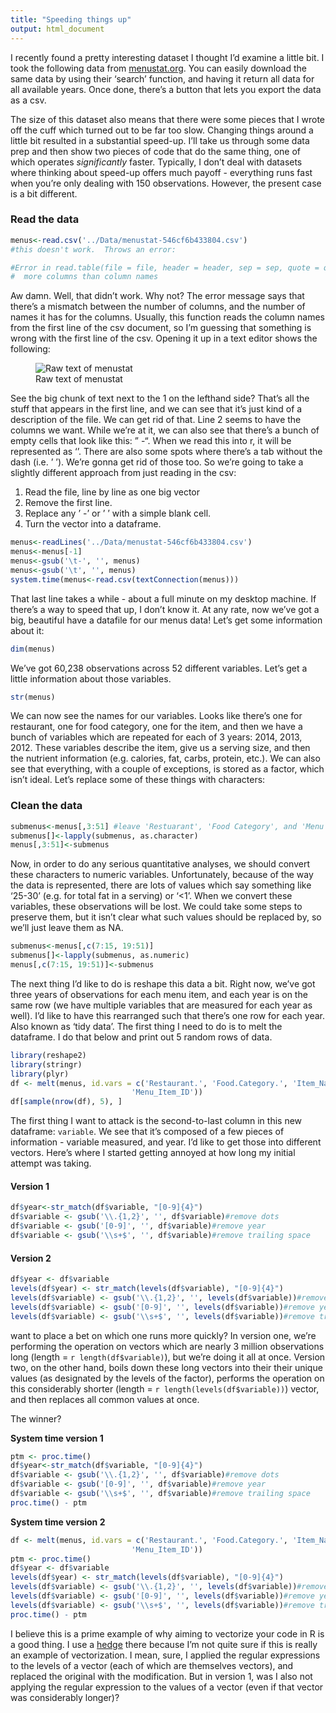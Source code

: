 ```yaml
---
title: "Speeding things up"
output: html_document
---
```


I recently found a pretty interesting dataset I thought I'd examine a little bit.  I took the following data from [menustat.org][ref1].  You can easily download the same data by using their 'search' function, and having it return all data for all available years.  Once done, there's a button that lets you export the data as a csv.  

The size of this dataset also means that there were some pieces that I wrote off the cuff which turned out to be far too slow.  Changing things around a little bit resulted in a substantial speed-up.  I'll take us through some data prep and then show two pieces of code that do the same thing, one of which operates *significantly* faster.  Typically, I don't deal with datasets where thinking about speed-up offers much payoff - everything runs fast when you're only dealing with 150 observations.  However, the present case is a bit different.

### Read the data

```r
menus<-read.csv('../Data/menustat-546cf6b433804.csv')
#this doesn't work.  Throws an error:

#Error in read.table(file = file, header = header, sep = sep, quote = quote,  : 
#  more columns than column names
```

Aw damn.  Well, that didn't work.  Why not?  The error message says that there's a mismatch between the number of columns, and the number of names it has for the columns.  Usually, this function reads the column names from the first line of the csv document, so I'm guessing that something is wrong with the first line of the csv.  Opening it up in a text editor shows the following:

![Raw text of menustat][img1]

See the big chunk of text next to the 1 on the lefthand side?  That's all the stuff that appears in the first line, and we can see that it's just kind of a description of the file.  We can get rid of that.  Line 2 seems to have the columns we want.  While we're at it, we can also see that there's a bunch of empty cells that look like this:  "   -".  When we read this into r, it will be represented as '\t-'.  There are also some spots where there's a tab without the dash (i.e. '  ').  We're gonna get rid of those too.  So we're going to take a slightly different approach from just reading in the csv:

1.  Read the file, line by line as one big vector
2.  Remove the first line.
3.  Replace any '  -' or '  ' with a simple blank cell.
3.  Turn the vector into a dataframe.


```r
menus<-readLines('../Data/menustat-546cf6b433804.csv')
menus<-menus[-1]
menus<-gsub('\t-', '', menus)
menus<-gsub('\t', '', menus)
system.time(menus<-read.csv(textConnection(menus)))
```

That last line takes a while - about a full minute on my desktop machine.  If there's a way to speed that up, I don't know it.  At any rate, now we've got a big, beautiful have a datafile for our menus data!  Let's get some information about it:

```r
dim(menus)
```

We've got 60,238 observations across 52 different variables.  Let's get a little information about those variables.

```r
str(menus)
```

We can now see the names for our variables.  Looks like there's one for restaurant, one for food category, one for the item, and then we have a bunch of variables which are repeated for each of 3 years: 2014, 2013, 2012.  These variables describe the item, give us a serving size, and then the nutrient information (e.g. calories, fat, carbs, protein, etc.).  We can also see that everything, with a couple of exceptions, is stored as a factor, which isn't ideal.  Let's replace some of these things with characters:

### Clean the data

```r
submenus<-menus[,3:51] #leave 'Restuarant', 'Food Category', and 'Menu Item ID' untouched.
submenus[]<-lapply(submenus, as.character)
menus[,3:51]<-submenus
```

Now, in order to do any serious quantitative analyses, we should convert these characters to numeric variables.  Unfortunately, because of the way the data is represented, there are lots of values which say something like '25-30' (e.g. for total fat in a serving) or '<1'.  When we convert these variables, these observations will be lost.  We could take some steps to preserve them, but it isn't clear what such values should be replaced by, so we'll just leave them as NA.

```r
submenus<-menus[,c(7:15, 19:51)]
submenus[]<-lapply(submenus, as.numeric)
menus[,c(7:15, 19:51)]<-submenus
```

The next thing I'd like to do is reshape this data a bit.  Right now, we've got three years of observations for each menu item, and each year is on the same row (we have multiple variables that are measured for each year as well).  I'd like to have this rearranged such that there's one row for each year.  Also known as 'tidy data'.  The first thing I need to do is to melt the dataframe.  I do that below and print out 5 random rows of data.

```r
library(reshape2)
library(stringr)
library(plyr)
df <- melt(menus, id.vars = c('Restaurant.', 'Food.Category.', 'Item_Name.', 
                           'Menu_Item_ID'))
df[sample(nrow(df), 5), ]
```

The first thing I want to attack is the second-to-last column in this new dataframe: `variable`.  We see that it's composed of a few pieces of information - variable measured, and year.  I'd like to get those into different vectors.  Here's where I started getting annoyed at how long my initial attempt was taking.

#### Version 1

```r
df$year<-str_match(df$variable, "[0-9]{4}")
df$variable <- gsub('\\.{1,2}', '', df$variable)#remove dots
df$variable <- gsub('[0-9]', '', df$variable)#remove year
df$variable <- gsub('\\s+$', '', df$variable)#remove trailing space
```

#### Version 2

```r
df$year <- df$variable
levels(df$year) <- str_match(levels(df$variable), "[0-9]{4}")
levels(df$variable) <- gsub('\\.{1,2}', '', levels(df$variable))#remove dots
levels(df$variable) <- gsub('[0-9]', '', levels(df$variable))#remove year
levels(df$variable) <- gsub('\\s+$', '', levels(df$variable))#remove trailing space
```

want to place a bet on which one runs more quickly?  In version one, we're performing the operation on vectors which are nearly 3 million observations long (length = `r length(df$variable)`), but we're doing it all at once.  Version two, on the other hand, boils down these long vectors into their their unique values (as designated by the levels of the factor), performs the operation on this considerably shorter (length = `r length(levels(df$variable))`) vector, and then replaces all common values at once.

The winner?

**System time version 1**
```r
ptm <- proc.time()
df$year<-str_match(df$variable, "[0-9]{4}")
df$variable <- gsub('\\.{1,2}', '', df$variable)#remove dots
df$variable <- gsub('[0-9]', '', df$variable)#remove year
df$variable <- gsub('\\s+$', '', df$variable)#remove trailing space
proc.time() - ptm
```

**System time version 2**
```r
df <- melt(menus, id.vars = c('Restaurant.', 'Food.Category.', 'Item_Name.', 
                           'Menu_Item_ID'))
ptm <- proc.time()
df$year <- df$variable
levels(df$year) <- str_match(levels(df$variable), "[0-9]{4}")
levels(df$variable) <- gsub('\\.{1,2}', '', levels(df$variable))#remove dots
levels(df$variable) <- gsub('[0-9]', '', levels(df$variable))#remove year
levels(df$variable) <- gsub('\\s+$', '', levels(df$variable))#remove trailing space
proc.time() - ptm
```

I believe this is a prime example of why aiming to vectorize your code in R is a good thing.  I use a [hedge][ref2] there because I'm not quite sure if this is really an example of vectorization.  I mean, sure, I applied the regular expressions to the levels of a vector (each of which are themselves vectors), and replaced the original with the modification.  But in version 1, was I also not applying the regular expression to the values of a vector (even if that vector was considerably longer)?

[img1]: <menustat_text.png>
[ref1]:  <http://api.ning.com/files/drL7ji10lw0df0UGzfzR3Wgna8ZmVV2JSf-ebXK3ggx1hTZlYsoH5*nmXIW9-QjqmRicEjoeROQZ4I*FS3FQKPxRpAZuKxwx/100_0218.JPG?width=737&height=552>
[ref2]: <http://en.wikipedia.org/wiki/Hedge_%28linguistics%29>